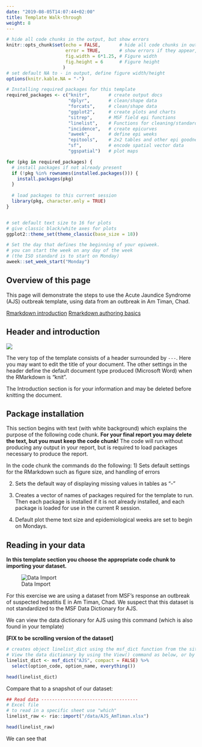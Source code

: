 ```yaml
---
date: "2019-08-05T14:07:44+02:00"
title: Template Walk-through
weight: 8
---
```



```r
# hide all code chunks in the output, but show errors
knitr::opts_chunk$set(echo = FALSE,       # hide all code chunks in output
                      error = TRUE,       # show errors if they appear, but don't stop
                      fig.width = 6*1.25, # Figure width
                      fig.height = 6      # Figure height
                     )
# set default NA to - in output, define figure width/height
options(knitr.kable.NA = "-")

# Installing required packages for this template
required_packages <- c("knitr",       # create output docs
                       "dplyr",       # clean/shape data
                       "forcats",     # clean/shape data
                       "ggplot2",     # create plots and charts
                       "sitrep",      # MSF field epi functions
                       "linelist",    # Functions for cleaning/standardising data
                       "incidence",   # create epicurves
                       "aweek",       # define epi weeks
                       "epitools",    # 2x2 tables and other epi goodness
                       "sf",          # encode spatial vector data
                       "ggspatial")   # plot maps

for (pkg in required_packages) {
  # install packages if not already present
  if (!pkg %in% rownames(installed.packages())) {
    install.packages(pkg)
  }
  
  # load packages to this current session 
  library(pkg, character.only = TRUE)
}


# set default text size to 16 for plots
# give classic black/white axes for plots
ggplot2::theme_set(theme_classic(base_size = 18))

# Set the day that defines the beginning of your epiweek.
# you can start the week on any day of the week
# (the ISO standard is to start on Monday) 
aweek::set_week_start("Monday")
```

## Overview of this page
This page will demonstrate the steps to use the Acute Jaundice Syndrome (AJS) outbreak template, using data from an outbreak in Am Timan, Chad.

[Rmarkdown introduction](https://rmarkdown.rstudio.com/articles_intro.html)
[Rmarkdown authoring basics](https://rmarkdown.rstudio.com/authoring_basics.html)

## Header and introduction

![](/images/AJS_Intro.png)

The very top of the template consists of a header surrounded by `---`. Here you may want to edit the title of your document. The other settings in the header define the default document type produced (Microsoft Word) when the RMarkdown is "knit".

The Introduction section is for your information and may be deleted before knitting the document.

## Package installation
This section begins with text (with white background) which explains the purpose of the following code chunk. **For your final report you may delete the text, but you must keep the code chunk!** The code will run without producing any output in your report, but is required to load packages necessary to produce the report.

In the code chunk the commands do the following:
1) Sets default settings for the RMarkdown such as figure size, and handling of errors  

2) Sets the default way of displaying missing values in tables as "-"  

3) Creates a vector of names of packages required for the template to run. Then each package is installed if it is not already installed, and each package is loaded for use in the current R session.

4) Default plot theme text size and epidemiological weeks are set to begin on Mondays.  



## Reading in your data

**In this template section you choose the appropriate code chunk to importing your dataset.** 

![Data Import](/images/Data_Import.png)

For this exercise we are using a dataset from MSF's response an outbreak of suspected hepatitis E in Am Timan, Chad. We suspect that this dataset is not standardized to the MSF Data Dictionary for AJS.  

We can view the data dictionary for AJS using this command (which is also found in your template)

**[FIX to be scrolling version of the dataset]**

```r
# creates object linelist_dict using the msf_dict function from the sitrep package
# View the data dictionary by using the View() command as below, or by clicking it in your Environment (upper-right RStudio pane)
linelist_dict <- msf_dict("AJS", compact = FALSE) %>%
  select(option_code, option_name, everything())

head(linelist_dict)
```

Compare that to a snapshot of our dataset:

```r
## Read data ------------------------------------
# Excel file
# to read in a specific sheet use "which"
linelist_raw <- rio::import("/data/AJS_AmTiman.xlsx")
```

```r
head(linelist_raw)
```
We can see that 
